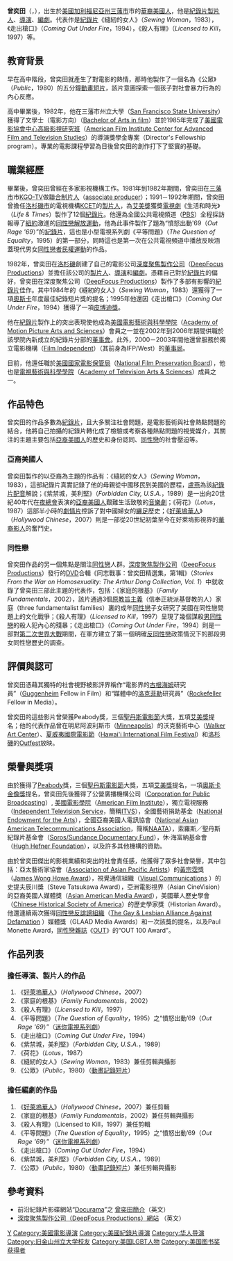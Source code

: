 {{BLP unsourced|time=2021-02-20T01:54:07+00:00}}
{{艺人
| 姓名     = 曾奕田
| 类型     = 幕后 
| 图片     = 
| 图片尺寸 = 
| 图片简介 = 
| 原名     = 
| 外文名   = 
| 外文     = 
| 罗马拼音 = 
| 英文名   = Arthur Dong
| 绰号     = 
| 其他艺名 = 
| 国籍     = 
| 民族     = 
| 籍贯     = 
| 出生日期 = {{Birth_date_and_age|1953|10|30}}
| 出生地点 = {{US}}[[加利福尼亞州|加利福尼亞州]][[三藩市|三藩市]]
| 逝世日期 = 
| 逝世地点 = 
| 职业     = [[电影导演|电影导演]]、[[制片人|制片人]]
| 活躍年代 = 1980年至今
| 语言     = 汉语、英语
| 教育程度 = 
| 宗教信仰 = 
| 配偶     = 
| 音乐类型 = 
| 演奏乐器 = 
| 出身地   = 
| 出道作   = 
| 出道日期 = 
| 代表作   = 
| 活跃年代 = 
| 唱片公司 = 
| 经纪公司 = 
| 网站     = 
| 相关团体 = 
| 奖项     = 
| IMDb    = 0232472
}}
'''曾奕田'''（{{lang|en|Arthur Dong}}，{{bd|1953年|10月30日|catIdx=C曾}}），出生於[[美國|美國]][[加利福尼亞州|加利福尼亞州]][[三藩市|三藩市]]市的[[華裔美國人|華裔美國人]]，他是[[紀錄片|紀錄片]][[製片人|製片人]]、[[導演|導演]]、[[編劇|編劇]]。代表作是[[紀錄片|紀錄片]]《縫紉的女人》（''Sewing Woman''，1983），《走出槍口》（''Coming Out Under Fire''，1994），《殺人有理》（''Licensed to Kill''，1997）等。

== 教育背景 ==
早在高中階段，曾奕田就產生了對電影的熱情，那時他製作了一個名為《公眾》（''Public''，1980）的五分鐘[[動畫短片|動畫短片]]，該片意圖探索一個孩子對社會暴力行為的內心反應。

高中畢業後，1982年，他在三藩市州立大學（[[San_Francisco_State_University|San Francisco State University]]）獲得了文學士（電影方向）（[[Bachelor_of_Arts_in_film|Bachelor of Arts in film]]）並於1985年完成了[[美國電影協會中心高級影視研究班|美國電影協會中心高級影視研究班]]（[[American_Film_Institute_Center_for_Advanced_Film_and_Television_Studies|American Film Institute Center for Advanced Film and Television Studies]]）的導演獎學金專案（Director's Fellowship program）。專業的電影課程學習為日後曾奕田的創作打下了堅實的基礎。

== 職業經歷 ==
畢業後，曾奕田曾經在多家影視機構工作。1981年到1982年期間，曾奕田在[[三藩市|三藩市]]市[[KGO-TV|KGO-TV]]做[[聯合制片人|聯合制片人]]（[[associate_producer|associate producer]]）；1991－1992年期間，曾奕田曾擔任[[洛杉磯市|洛杉磯市]]的電視機構[[KCET|KCET]]的[[製片人|製片人]]，為[[艾美獎|艾美獎]]獲獎[[電視劇|電視劇]]《生活和時光》（''Life & Times''）製作了12個[[紀錄片|紀錄片]]。他還為全國公共電視頻道（[[PBS|PBS]]）全程採訪報導了[[紐約|紐約]]激進的[[同性戀解放運動|同性戀解放運動]]，他為此事件製作了題為“憤怒出動'69（''Out Rage '69''）”的[[紀錄片|紀錄片]]，這也是小型電視系列劇《平等問題》（''The Question of Equality''，1995）的第一部分，同時這也是第一次在公共電視頻道中播放反映涵蓋現代男女[[同性戀者|同性戀者]][[民權運動|民權運動]]的作品。

1982年，曾奕田在[[洛杉磯|洛杉磯]]創建了自己的電影公司[[深度聚焦製作公司|深度聚焦製作公司]]（[[DeepFocus_Productions|DeepFocus Productions]]）並擔任該公司的[[製片人|製片人]]、[[導演|導演]]和[[編劇|編劇]]。憑藉自己對於[[紀錄片|紀錄片]]的偏好，曾奕田在深度聚焦公司（[[DeepFocus_Productions|DeepFocus Productions]]）製作了多部有影響的[[紀錄片|紀錄片]]佳作。其中1984年的《縫紉的女人》（''Sewing Woman''，1983）還獲得了一項[[奧斯卡|奧斯卡]]年度最佳紀錄短片獎的提名；1995年他還因《走出槍口》（''Coming Out Under Fire''，1994）獲得了一項[[皮博迪獎|皮博迪獎]]。

他在[[紀錄片|紀錄片]]製作上的突出表現使他成為[[美國電影藝術與科學學院|美國電影藝術與科學學院]]（[[Academy_of_Motion_Picture_Arts_and_Sciences|Academy of Motion Picture Arts and Sciences]]）會員之一並在2002年到2006年期間供職於該學院內新成立的紀錄片分部的[[董事會|董事會]]。此外，2000－2003年間他還曾服務於獨立電影機構（[[Film_Independent|Film Independent]]）（其前身為IFP/West）的[[董事局|董事局]]。

目前，他還任職於[[美國國家電影保管局|美國國家電影保管局]]（[[National_Film_Preservation_Board|National Film Preservation Board]]），他也是[[電視藝術與科學學院|電視藝術與科學學院]]（[[Academy_of_Television_Arts_&_Sciences|Academy of Television Arts & Sciences]]）成員之一。

== 作品特色 ==
曾奕田的作品多數為[[紀錄片|紀錄片]]，且大多關注社會問題，是電影藝術與社會熱點問題的結合，他將自己拍攝的紀錄片轉化成了檢驗或考察各種熱點問題的視覺媒介，其關注的主題主要包括[[亞裔美國人|亞裔美國人]]的歷史和身份認同、[[同性戀|同性戀]]的社會壓迫等。

=== 亞裔美國人 ===
曾奕田製作的以亞裔為主題的作品有：《縫紉的女人》（''Sewing Woman''，1983），這部紀錄片真實記錄了他的母親從中國移民到美國的歷程，[[盧燕|盧燕]]為該[[紀錄片|紀錄片]][[配音|配音]]解說；《紫禁城，美利堅》（''Forbidden City, U.S.A.''，1989）是一出向20世紀40年代在[[夜總會|夜總會]]表演的[[亞裔美國人|亞裔美國人]]艱難生活致敬的[[音樂劇|音樂劇]]；《荷花》（''Lotus''，1987）這部半小時的[[劇情片|劇情片]]控訴了對中國婦女的[[纏足|纏足]]歷史；《[[好萊塢華人|好萊塢華人]]》（''Hollywood Chinese''，2007）則是一部從20世紀初葉至今在好萊塢影視界的[[華裔影人|華裔影人]]的奮鬥史。

=== 同性戀 ===
曾奕田作品的另一個焦點是關注[[同性戀|同性戀]]人群。[[深度聚焦製作公司|深度聚焦製作公司]]（[[DeepFocus_Productions|DeepFocus Productions]]）發行的[[DVD|DVD]]合輯《同志戰事：曾奕田精選集，第1輯》（''Stories From the War on Homosexuality: The Arthur Dong Collection, Vol. 1''）中就收錄了曾奕田三部此主題的代表作，包括：《家庭的根基》（''Family Fundamentals''，2002），該片通過3個[[原教旨主義|原教旨主義]]（信奉正統派基督教的人）家庭（three fundamentalist families）裏的成年[[同性戀|同性戀]]子女研究了美國在同性戀問題上的文化戰爭；《殺人有理》（''Licensed to Kill''，1997）呈現了幾個謀殺[[男同性戀|男同性戀]]的殺人犯內心的殘暴；《走出槍口》（''Coming Out Under Fire''，1994）則是一部對[[第二次世界大戰|第二次世界大戰]]期間，在軍方建立了第一個明確[[反同性戀|反同性戀]]政策情況下的那段男女同性戀歷史的調查。

== 評價與認可 ==
曾奕田憑藉其獨特的社會視野被影評界稱作“電影界的[[古根海姆|古根海姆]]研究員”（[[Guggenheim|Guggenheim]] Fellow in Film）和“媒體中的[[洛克菲勒|洛克菲勒]]研究員”（[[Rockefeller|Rockefeller]] Fellow in Media）。

曾奕田的這些影片曾榮獲Peabody獎，三個[[聖丹斯電影節|聖丹斯電影節]]大獎，五項[[艾美獎|艾美獎]]提名；他的代表作品曾在明尼阿波利斯市（[[Minneapolis|Minneapolis]]）的沃克藝術中心（[[Walker_Art_Center|Walker Art Center]]）、[[夏威夷國際電影節|夏威夷國際電影節]]（[[Hawai'i_International_Film_Festival|Hawai'i International Film Festival]]）和[[洛杉磯|洛杉磯]]的[[Outfest|Outfest]]放映。

== 榮譽與獎項 ==
由於獲得了[[Peabody|Peabody]]獎，三個[[聖丹斯電影節|聖丹斯電影節]]大獎，五項[[艾美獎|艾美獎]]提名，一項[[奧斯卡金像獎|奧斯卡金像獎]]提名，曾奕田先後獲得了公營廣播機構公司（[[Corporation_for_Public_Broadcasting|Corporation for Public Broadcasting]]）, [[美國電影學院|美國電影學院]]（[[American_Film_Institute|American Film Institute]]），獨立電視服務（[[Independent_Television_Service|Independent Television Service]]，簡稱[[ITVS|ITVS]]），全國藝術捐助基金（[[National_Endowment_for_the_Arts|National Endowment for the Arts]]），全國亞裔美國人電訊協會（[[National_Asian_American_Telecommunications_Association|National Asian American Telecommunications Association]]，簡稱[[NAATA|NAATA]]），索羅斯／聖丹斯紀錄片基金會（[[Soros/Sundance_Documentary_Fund|Soros/Sundance Documentary Fund]]），休·海富納基金會（[[Hugh_Hefner_Foundation|Hugh Hefner Foundation]]），以及許多其他機構的資助。  

由於曾奕田傑出的影視業績和突出的社會責任感，他獲得了眾多社會榮譽，其中包括：亞太藝術家協會（[[Association_of_Asian_Pacific_Artists|Association of Asian Pacific Artists]]）的[[黃宗霑|黃宗霑]]獎（[[James_Wong_Howe_Award|James Wong Howe Award]]），視覺通信組織（[http://www.vconline.org/ Visual Communications] {{Wayback|url=http://www.vconline.org/ |date=20181215223449 }}）的史提夫辰川獎（Steve Tatsukawa Award），亞洲電影視界（Asian CineVision）的亞裔美國人媒體獎（[[Asian_American_Media_Award|Asian American Media Award]]），美國華人歷史學會（[[Chinese_Historical_Society_of_America|Chinese Historical Society of America]]）的歷史學家獎（Historian Award）。他還連續兩次獲得[[同性戀反誹謗組織|同性戀反誹謗組織]]（[http://www.glaad.org/ The Gay & Lesbian Alliance Against Defamation] {{Wayback|url=http://www.glaad.org/ |date=20210324192137 }}）媒體獎（GLAAD Media Awards）和一次該獎的提名，以及Paul Monette Award，[[同性戀雜誌|同性戀雜誌]]《[[OUT|OUT]]》的“OUT 100 Award”。

== 作品列表 ==
=== 擔任導演、製片人的作品 ===
#《[[好萊塢華人|好萊塢華人]]》（''Hollywood Chinese''，2007）
#《家庭的根基》（''Family Fundamentals''，2002）
#《殺人有理》（''Licensed to Kill''，1997）
#《平等問題》（''The Question of Equality''，1995）之“憤怒出動’69（''Out Rage '69''）”（[[迷你電視系列劇|迷你電視系列劇]]）
#《走出槍口》（''Coming Out Under Fire''，1994）
#《紫禁城，美利堅》（''Forbidden City, U.S.A.''，1989）
#《荷花》（''Lotus''，1987）
#《縫紉的女人》（''Sewing Woman''，1983）兼任剪輯與攝影
#《公眾》（''Public''，1980）（[[動畫記錄短片|動畫記錄短片]]）

=== 擔任編劇的作品 ===
#《[[好萊塢華人|好萊塢華人]]》（''Hollywood Chinese''，2007）兼任剪輯
#《家庭的根基》（''Family Fundamentals''，2002）兼任剪輯與攝影
#《殺人有理》（Licensed to Kill，1997）兼任剪輯
#《平等問題》（''The Question of Equality''，1995）之“憤怒出動’69（''Out Rage '69''）”（[[迷你電視系列劇|迷你電視系列劇]]）
#《走出槍口》（''Coming Out Under Fire''，1994）
#《紫禁城，美利堅》（''Forbidden City, U.S.A.''，1989）
#《公眾》（''Public''，1980）（[[動畫記錄短片|動畫記錄短片]]）兼任剪輯與攝影

== 參考資料 ==
*前沿紀錄片影碟網站“[[Docurama|Docurama]]”之 [https://web.archive.org/web/20080605203100/http://www.docurama.com/filmmakerdetail.html?filmmakerid=97 曾奕田簡介]（英文）
*[http://www.deepfocusproductions.com/ 深度聚焦製作公司（DeepFocus Productions）網站] {{Wayback|url=http://www.deepfocusproductions.com/ |date=20070528070903 }}（英文）

{{金馬獎最佳紀錄片}}
{{Authority control}}
{{DEFAULTSORT:Z}}
[[Category:曾姓|Y]]
[[Category:美國電影導演|Category:美國電影導演]]
[[Category:美國紀錄片導演|Category:美國紀錄片導演]]
[[Category:华人导演|Category:华人导演]]
[[Category:旧金山州立大学校友|Category:旧金山州立大学校友]]
[[Category:美国LGBT人物|Category:美国LGBT人物]]
[[Category:美国图书奖获得者|Category:美国图书奖获得者]]